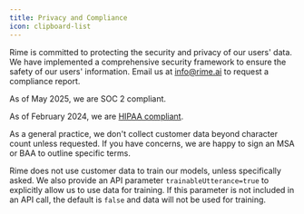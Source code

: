 ```yaml
---
title: Privacy and Compliance
icon: clipboard-list
---
```


Rime is committed to protecting the security and privacy of our users' data. We have implemented a comprehensive security framework to ensure the safety of our users' information. Email us at [info@rime.ai](mailto:info@rime.ai) to request a compliance report.

As of May 2025, we are SOC 2 compliant. 

As of February 2024, we are [HIPAA compliant](https://rime.ai/blog/hipaa-compliance). 

As a general practice, we don't collect customer data beyond character count unless requested. If you have concerns, we are happy to sign an MSA or BAA to outline specific terms.

Rime does not use customer data to train our models, unless specifically asked. We also provide an API parameter `trainableUtterance=true` to explicitly allow us to use data for training. If this parameter is not included in an API call, the default is `false` and data will not be used for training.
